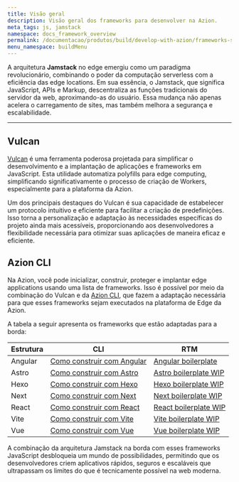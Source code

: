 ```yaml
---
title: Visão geral
description: Visão geral dos frameworks para desenvolver na Azion.
meta_tags: js, jamstack
namespace: docs_framework_overview
permalink: /documentacao/produtos/build/develop-with-azion/frameworks-specific/visao-geral/
menu_namespace: buildMenu
---
```


A arquitetura **Jamstack** no edge emergiu como um paradigma revolucionário, combinando o poder da computação serverless com a eficiência das edge locations. Em sua essência, o Jamstack, que significa JavaScript, APIs e Markup, descentraliza as funções tradicionais do servidor da web, aproximando-as do usuário. Essa mudança não apenas acelera o carregamento de sites, mas também melhora a segurança e escalabilidade.

---

## Vulcan

[Vulcan](https://github.com/aziontech/vulcan) é uma ferramenta poderosa projetada para simplificar o desenvolvimento e a implantação de aplicações e frameworks em JavaScript. Esta utilidade automatiza polyfills para edge computing, simplificando significativamente o processo de criação de Workers, especialmente para a plataforma da Azion.

Um dos principais destaques do Vulcan é sua capacidade de estabelecer um protocolo intuitivo e eficiente para facilitar a criação de predefinições. Isso torna a personalização e adaptação às necessidades específicas do projeto ainda mais acessíveis, proporcionando aos desenvolvedores a flexibilidade necessária para otimizar suas aplicações de maneira eficaz e eficiente.

## Azion CLI

Na Azion, você pode inicializar, construir, proteger e implantar edge applications usando uma lista de frameworks. Isso é possível por meio da combinação do Vulcan e da [Azion CLI](/pt-br/documentation/products/azion-cli/overview/), que fazem a adaptação necessária para que esses frameworks sejam executados na plataforma de Edge da Azion.

A tabela a seguir apresenta os frameworks que estão adaptadas para a borda:

| Estrutura | CLI | RTM |
| --- | --- | --- |
| Angular | [Como construir com Angular](/pt-br/documentation/products/build/develop-with-azion/frameworks-specific/angular/) | [Angular boilerplate](/pt-br/documentation/products/guides/angular-boilerplate/) |
| Astro | [Como construir com Astro](/pt-br/documentation/products/build/develop-with-azion/frameworks-specific/astro/) | [Astro boilerplate WIP]() |
| Hexo | [Como construir com Hexo](/pt-br/documentation/products/build/develop-with-azion/frameworks-specific/hexo/)| [Hexo boilerplate WIP](https://registry.terraform.io/providers/aziontech/azion/latest/docs/data-sources/intelligent_dns_zones) |
| Next | [Como construir com Next](/pt-br/documentation/products/build/develop-with-azion/frameworks-specific/next/) | [Next boilerplate WIP](https://github.com/aziontech/terraform-provider-azion/blob/main/docs/data-sources/records.md)|
| React | [Como construir com React](/pt-br/documentation/products/build/develop-with-azion/frameworks-specific/react/) | [React boilerplate WIP](https://registry.terraform.io/providers/aziontech/azion/latest/docs/data-sources/intelligent_dns_dnssec)|
| Vite | [Como construir com Vite](/pt-br/documentation/products/build/develop-with-azion/frameworks-specific/vite/)| [Vite boilerplate WIP](https://registry.terraform.io/providers/aziontech/azion/latest/docs/data-sources/intelligent_dns_dnssec)|
| Vue | [Como construir com Vue](/pt-br/documentation/products/build/develop-with-azion/frameworks-specific/vue/) | [Vue boilerplate WIP](https://registry.terraform.io/providers/aziontech/azion/latest/docs/data-sources/edge_application_edge_functions_instance)|

A combinação da arquitetura Jamstack na borda com esses frameworks JavaScript desbloqueia um mundo de possibilidades, permitindo que os desenvolvedores criem aplicativos rápidos, seguros e escaláveis que ultrapassam os limites do que é tecnicamente possível na web moderna.


